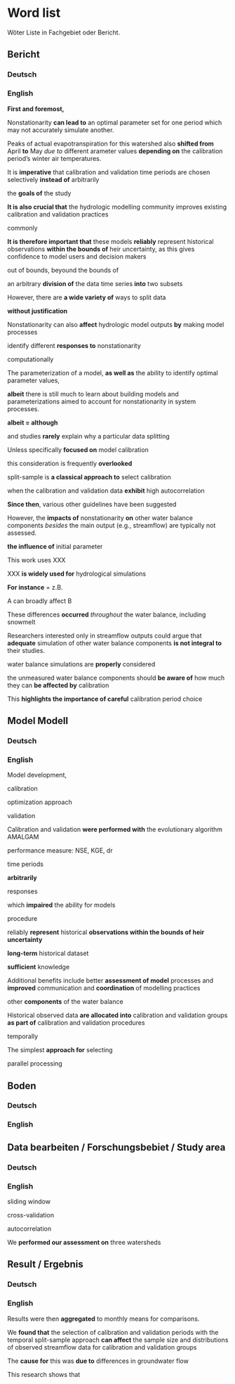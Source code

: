 # Word list {.unnumbered}

Wöter Liste in Fachgebiet oder Bericht.

## Bericht {.unnumbered}

### Deutsch {.unnumbered}

### English {.unnumbered}

**First and foremost,**

Nonstationarity **can lead to** an optimal parameter set for one period which may not accurately simulate another.

Peaks of actual evapotranspiration for this watershed also **shifted from** April **to** May *due to* different arameter values **depending on** the calibration period's winter air temperatures.

It is **imperative** that calibration and validation time periods are chosen selectively **instead of** arbitrarily

the **goals of** the study

**It is also crucial that** the hydrologic modelling community improves existing calibration and validation practices

commonly

**It is therefore important that** these models **reliably** represent historical observations **within the bounds of** heir uncertainty, as this gives confidence to model users and decision makers

out of bounds, beyound the bounds of

an arbitrary **division of** the data time series **into** two subsets

However, there are **a wide variety of** ways to split data

**without justification**

Nonstationarity can also **affect** hydrologic model outputs **by** making model processes

identify different **responses to** nonstationarity

computationally

The parameterization of a model, **as well as** the ability to identify optimal parameter values,

**albeit** there is still much to learn about building models and parameterizations aimed to account for nonstationarity in system processes.

**albeit = although**

and studies **rarely** explain why a particular data splitting

Unless specifically **focused on** model calibration

this consideration is frequently **overlooked**

split-sample is **a classical approach to** select calibration

when the calibration and validation data **exhibit** high autocorrelation

**Since then**, various other guidelines have been suggested

However, the **impacts of** nonstationarity **on** other water balance components *besides* the main output (e.g., streamflow) are typically not assessed.

**the influence of** initial parameter

This work uses XXX

XXX **is widely used for** hydrological simulations

**For instance** = z.B.

A can broadly affect B

These differences **occurred** *throughout* the water balance, including snowmelt

Researchers interested only in streamflow outputs could argue that **adequate** simulation of other water balance components **is not integral to** their studies.

water balance simulations are **properly** considered

the unmeasured water balance components should **be aware of** how much they can **be affected by** calibration

This **highlights the importance of careful** calibration period choice

## Model Modell {.unnumbered}

### Deutsch {.unnumbered}

### English {.unnumbered}

Model development,

calibration

optimization approach

validation

Calibration and validation **were performed with** the evolutionary algorithm AMALGAM

performance measure: NSE, KGE, dr

time periods

**arbitrarily**

responses

which **impaired** the ability for models

procedure

reliably **represent** historical **observations within the bounds of heir uncertainty**

**long-term** historical dataset

**sufficient** knowledge

Additional benefits include better **assessment of model** processes and **improved** communication and **coordination** of modelling practices

other **components** of the water balance

Historical observed data **are allocated into** calibration and validation groups **as part of** calibration and validation procedures

temporally

The simplest **approach for** selecting

parallel processing

## Boden {.unnumbered}

### Deutsch {.unnumbered}

### English {.unnumbered}

## Data bearbeiten / Forschungsbebiet / Study area {.unnumbered}

### Deutsch {.unnumbered}

### English {.unnumbered}

sliding window

cross-validation

autocorrelation

We **performed our assessment on** three watersheds

## Result / Ergebnis {.unnumbered}

### Deutsch {.unnumbered}

### English {.unnumbered}

Results were then **aggregated** to monthly means for comparisons.

We **found that** the selection of calibration and validation periods with the temporal split-sample approach **can affect** the sample size and distributions of observed streamflow data for calibration and validation groups

The **cause for** this was **due to** differences in groundwater flow

This research shows that
